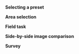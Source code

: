 
**Selecting a preset**

<FaqComplexTask/>

<FaqInputOutputTextFields/>

<FaqTextClassification/>

<FaqIrrelevantProducts/>

<FaqElementsWebPages/>

<FaqValidationDependingCheckbox/>

**Area selection**

<FaqShortcutAddingPolygon/>

<FaqMarkTriangles/>

<FaqSelectingObjects/>

<FaqLargeNumberObjects/>

<FaqTemplatesDifferentAreas/>

<FaqInputDataLabelingImage/>

<FaqControlAreaSelection/>

**Field task**

<FaqLimitSourcePhoto/>

**Side-by-side image comparison**

<FaqPairedImagesComparison/>

**Survey**

<FaqSimpleSurvey/>

<FaqSurveySingleQuestion/>
